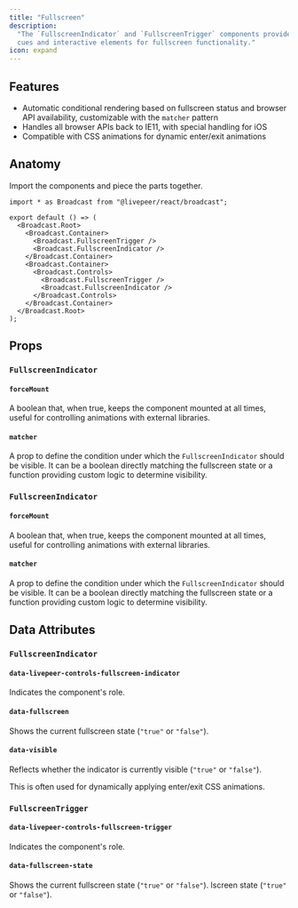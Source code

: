 ```yaml
---
title: "Fullscreen"
description:
  "The `FullscreenIndicator` and `FullscreenTrigger` components provide visual
  cues and interactive elements for fullscreen functionality."
icon: expand
---
```



<ExampleWithCode type="broadcast" id="fullscreen" />

## Features

- Automatic conditional rendering based on fullscreen status and browser API
  availability, customizable with the `matcher` pattern
- Handles all browser APIs back to IE11, with special handling for iOS
- Compatible with CSS animations for dynamic enter/exit animations

## Anatomy

Import the components and piece the parts together.

```tsx
import * as Broadcast from "@livepeer/react/broadcast";

export default () => (
  <Broadcast.Root>
    <Broadcast.Container>
      <Broadcast.FullscreenTrigger />
      <Broadcast.FullscreenIndicator />
    </Broadcast.Container>
    <Broadcast.Container>
      <Broadcast.Controls>
        <Broadcast.FullscreenTrigger />
        <Broadcast.FullscreenIndicator />
      </Broadcast.Controls>
    </Broadcast.Container>
  </Broadcast.Root>
);
```

## Props

### `FullscreenIndicator`

#### `forceMount`

A boolean that, when true, keeps the component mounted at all times, useful for
controlling animations with external libraries.

#### `matcher`

A prop to define the condition under which the `FullscreenIndicator` should be
visible. It can be a boolean directly matching the fullscreen state or a
function providing custom logic to determine visibility.

### `FullscreenIndicator`

#### `forceMount`

A boolean that, when true, keeps the component mounted at all times, useful for
controlling animations with external libraries.

#### `matcher`

A prop to define the condition under which the `FullscreenIndicator` should be
visible. It can be a boolean directly matching the fullscreen state or a
function providing custom logic to determine visibility.

## Data Attributes

### `FullscreenIndicator`

#### `data-livepeer-controls-fullscreen-indicator`

Indicates the component's role.

#### `data-fullscreen`

Shows the current fullscreen state (`"true"` or `"false"`).

#### `data-visible`

Reflects whether the indicator is currently visible (`"true"` or `"false"`).

This is often used for dynamically applying enter/exit CSS animations.

### `FullscreenTrigger`

#### `data-livepeer-controls-fullscreen-trigger`

Indicates the component's role.

#### `data-fullscreen-state`

Shows the current fullscreen state (`"true"` or `"false"`). lscreen state
(`"true"` or `"false"`).

